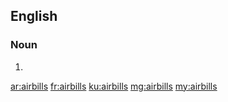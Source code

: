==English==

===Noun===
{{head|en|plural}}

# {{plural of|airbill|lang=en}}

[[ar:airbills]]
[[fr:airbills]]
[[ku:airbills]]
[[mg:airbills]]
[[my:airbills]]